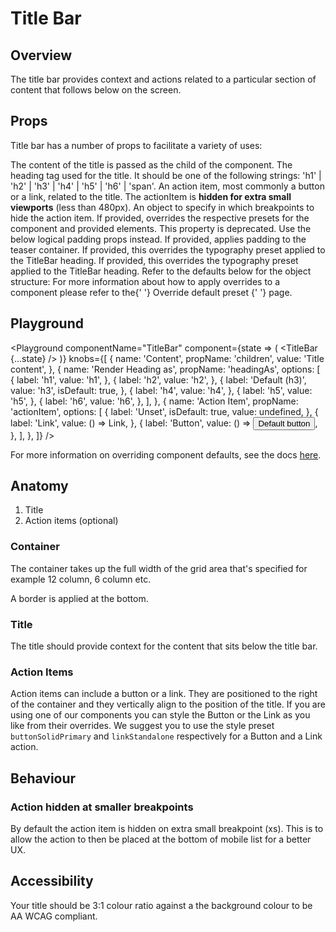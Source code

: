 


# Title Bar

## Overview

The title bar provides context and actions related to a particular section of content that follows below on the screen.

## Props

Title bar has a number of props to facilitate a variety of uses:

<LegacyBlock marginTop="sizing050">
  <Prop name="children" type="string" required>
    The content of the title is passed as the child of the component.
  </Prop>
  <Prop
    name="headingAs"
    type="'h1' | 'h2' | 'h3' | 'h4' | 'h5' | 'h6' | 'span'"
    default="h3"
  >
    The heading tag used for the title. It should be one of the following
    strings: 'h1' | 'h2' | 'h3' | 'h4' | 'h5' | 'h6' | 'span'.
  </Prop>
  <Prop name="actionItem" type="React.ComponentType">
    An action item, most commonly a button or a link, related to the title. The
    actionItem is <b>hidden for extra small viewports</b> (less than 480px).
  </Prop>
  <Prop name="hideActionItemOn" type="MQPartial<boolean>" default="{xs: true}">
    An object to specify in which breakpoints to hide the action item.
  </Prop>
  <Prop name="overrides" type="object">
    If provided, overrides the respective presets for the component and provided
    elements.
    <Prop name="spaceInset" type="MQ<string>">
      This property is deprecated. Use the below logical padding props instead. If provided, applies padding to the teaser container.
    </Prop>
    <Prop name="heading" type="object">
      <Prop name="typographyPreset" type="MQ<string>">
        If provided, this overrides the typography preset applied to the
        TitleBar heading.
      </Prop>
      <Prop name="stylePreset" type="MQ<string>">
        If provided, this overrides the typography preset applied to the
        TitleBar heading.
      </Prop>
      <CommonLogicalPropsMDX />
    </Prop>
    Refer to the defaults below for the object structure:
    <CodeFromDefaultPresets componentName="titleBar" />
    For more information about how to apply overrides to a component please
    refer to the{' '}
    <Link href="/theme/theming/component-defaults/">
      Override default preset
    </Link>{' '}
    page.

  </Prop>
</LegacyBlock>

## Playground

<Playground
  componentName="TitleBar"
  component={state => (
    <LegacyBlock width="100%">
      <TitleBar {...state} />
    </LegacyBlock>
  )}
  knobs={[
    {
      name: 'Content',
      propName: 'children',
      value: 'Title content',
    },
    {
      name: 'Render Heading as',
      propName: 'headingAs',
      options: [
        {
          label: 'h1',
          value: 'h1',
        },
        {
          label: 'h2',
          value: 'h2',
        },
        {
          label: 'Default (h3)',
          value: 'h3',
          isDefault: true,
        },
        {
          label: 'h4',
          value: 'h4',
        },
        {
          label: 'h5',
          value: 'h5',
        },
        {
          label: 'h6',
          value: 'h6',
        },
      ],
    },
    {
      name: 'Action Item',
      propName: 'actionItem',
      options: [
        {
          label: 'Unset',
          isDefault: true,
          value: undefined,
        },
        {
          label: 'Link',
          value: () => <Link href="/">Link</Link>,
        },
        {
          label: 'Button',
          value: () => <Button>Default button</Button>,
        },
      ],
    },
  ]}
/>

For more information on overriding component defaults, see the docs [here](/theme/theming/component-defaults/).

## Anatomy

1. Title
2. Action items (optional)

### Container

The container takes up the full width of the grid area that's specified for example 12 column, 6 column etc.

A border is applied at the bottom.

### Title

The title should provide context for the content that sits below the title bar.

### Action Items

Action items can include a button or a link. They are positioned to the right of the container and they vertically align to the position of the title.
If you are using one of our components you can style the Button or the Link as you like from their overrides.
We suggest you to use the style preset `buttonSolidPrimary` and `linkStandalone` respectively for a Button and a Link action.

## Behaviour

### Action hidden at smaller breakpoints

By default the action item is hidden on extra small breakpoint (xs). This is to allow the action to then be placed at the bottom of mobile list for a better UX.

## Accessibility

Your title should be 3:1 colour ratio against a the background colour to be AA WCAG compliant.
